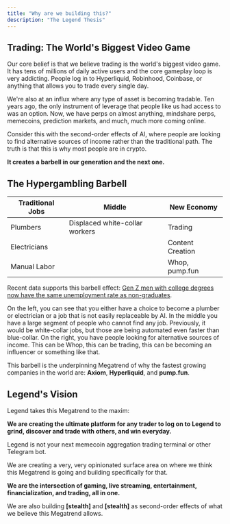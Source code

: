 ```yaml
---
title: "Why are we building this?"
description: "The Legend Thesis"
---
```


## Trading: The World's Biggest Video Game

Our core belief is that we believe trading is the world's biggest video game. It has tens of millions of daily active users and the core gameplay loop is very addicting. People log in to Hyperliquid, Robinhood, Coinbase, or anything that allows you to trade every single day.

We're also at an influx where any type of asset is becoming tradable. Ten years ago, the only instrument of leverage that people like us had access to was an option. Now, we have perps on almost anything, mindshare perps, memecoins, prediction markets, and much, much more coming online.

Consider this with the second-order effects of AI, where people are looking to find alternative sources of income rather than the traditional path. The truth is that this is why most people are in crypto.

**It creates a barbell in our generation and the next one.**

## The Hypergambling Barbell

| Traditional Jobs | Middle | New Economy |
|----------------------------------|-----|----------------------------------|
| Plumbers                        |               Displaced white-collar workers             | Trading |
| Electricians                    |  | Content Creation |
| Manual Labor                    |     | Whop, pump.fun |

Recent data supports this barbell effect: [Gen Z men with college degrees now have the same unemployment rate as non-graduates](https://fortune.com/2025/07/22/gen-z-college-graduate-unemployment-level-same-as-nongrads-no-degree-job-premium/).

On the left, you can see that you either have a choice to become a plumber or electrician or a job that is not easily replaceable by AI. 
In the middle you have a large segment of people who cannot find any job. Previously, it would be white-collar jobs, but those are being automated even faster than blue-collar. On the right, you have people looking for alternative sources of income. This can be Whop, this can be trading, this can be becoming an influencer or something like that.

This barbell is the underpinning Megatrend of why the fastest growing companies in the world are: **Axiom**, **Hyperliquid**, and **pump.fun**.

## Legend's Vision

Legend takes this Megatrend to the maxim:

**We are creating the ultimate platform for any trader to log on to Legend to grind, discover and trade with others, and win everyday.**

Legend is  not your next memecoin aggregation trading terminal or other Telegram bot. 

We are creating a very, very opinionated surface area on where we think this Megatrend is going and building specifically for that.

**We are the intersection of gaming, live streaming, entertainment, financialization, and trading, all in one.**

We are also building **[stealth]** and **[stealth]** as second-order effects of what we believe this Megatrend allows.